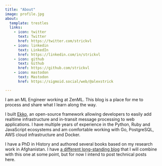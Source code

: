 ```yaml
---
title: "About"
image: profile.jpg
about:
  template: trestles
  links:
    - icon: twitter
      text: Twitter
      href: https://twitter.com/strickvl
    - icon: linkedin
      text: LinkedIn
      href: https://linkedin.com/in/strickvl
    - icon: github
      text: Github
      href: https://github.com/strickvl
    - icon: mastodon
      text: Mastodon
      href: https://sigmoid.social/web/@alexstrick

---
```


I am an ML Engineer working at ZenML. This blog is a place for me to process and
share what I learn along the way.

I built [Ekko](https://ekko-realtime.com), an open-source framework allowing
developers to easily add realtime infrastructure and in-transit message
processing to web applications. I have multiple years of experience in the
Python, Ruby and JavaScript ecosystems and am comfortable working with Go,
PostgreSQL, AWS cloud infrastructure and Docker.

I have a PhD in History and authored several books based on my research work in
Afghanistan. I have [a different long-standing blog](https://www.alexstrick.com)
that I will combine with this one at some point, but for now I intend to post
technical posts here.
